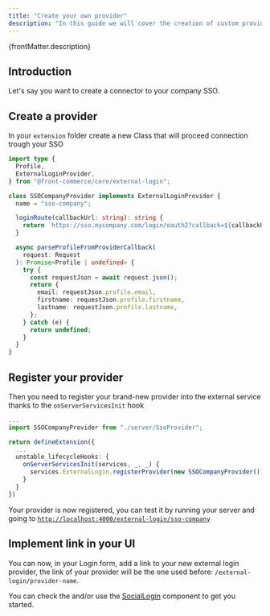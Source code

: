 ```yaml
---
title: "Create your own provider"
description: "In this guide we will cover the creation of custom providers."
---
```


<p>{frontMatter.description}</p>

## Introduction

Let's say you want to create a connector to your company SSO.

## Create a provider

In your `extension` folder create a new Class that will proceed connection
trough your SSO

```ts title="extensions/my-extension/server/SsoProvider.ts"
import type {
  Profile,
  ExternalLoginProvider,
} from "@front-commerce/core/external-login";

class SSOCompanyProvider implements ExternalLoginProvider {
  name = "sso-company";

  loginRoute(callbackUrl: string): string {
    return `https://sso.mycompany.com/login/oauth2?callback=${callbackUrl}`;
  }

  async parseProfileFromProviderCallback(
    request: Request
  ): Promise<Profile | undefined> {
    try {
      const requestJson = await request.json();
      return {
        email: requestJson.profile.email,
        firstname: requestJson.profile.firstname,
        lastname: requestJson.profile.lastname,
      };
    } catch (e) {
      return undefined;
    }
  }
}
```

## Register your provider

Then you need to register your brand-new provider into the external service
thanks to the `onServerServicesInit` hook

```ts title="extensions/my-extension/index.ts"
...
import SSOCompanyProvider from "./server/SsoProvider";

return defineExtension({
  ...
  unstable_lifecycleHooks: {
    onServerServicesInit(services, _, _) {
      services.ExternalLogin.registerProvider(new SSOCompanyProvider());
    }
  }
})

```

Your provider is now registered, you can test it by running your server and
going to
[`http://localhost:4000/external-login/sso-company`](http://localhost:4000/external-login/sso-company)

## Implement link in your UI

You can now, in your Login form, add a link to your new external login provider,
the link of your provider will be the one used before:
`/external-login/provider-name`.

You can check the and/or use the
[SocialLogin](https://gitlab.blackswift.cloud/front-commerce/front-commerce/-/blob/5d74aabac6f3fc6f8b25d479939fe543c62dd84b/packages/external-login-providers/theme/components/atoms/SignInButton/SignInButton.jsx)
component to get you started.
